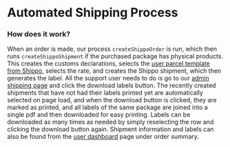 
# Automated Shipping Process

### How does it work?

When an order is made, our process `createShippoOrder` is run, which then runs `createShippoShipment` if the purchased package has physical products. This creates the customs declarations, selects the [user parcel template from Shippo](https://apps.goshippo.com/settings/packages), selects the rate, and creates the Shippo shipment, which then generates the label.
All the support user needs to do is go to our [admin shipping page](https://prd-xms-api.combinedcuriosity.io/admin/shipping/) and click the download labels button. The recently created shipments that have not had their labels printed yet are automatically selected on page load, and when the download button is clicked, they are marked as printed, and all labels of the same package are joined into a single pdf and then downloaded for easy printing. Labels can be downloaded as many times as needed by simply reselecting the row and clicking the download button again.
Shipment information and labels can also be found from the [user dashboard](https://prd-xms-api.combinedcuriosity.io/admin/users/) page under order summary.
